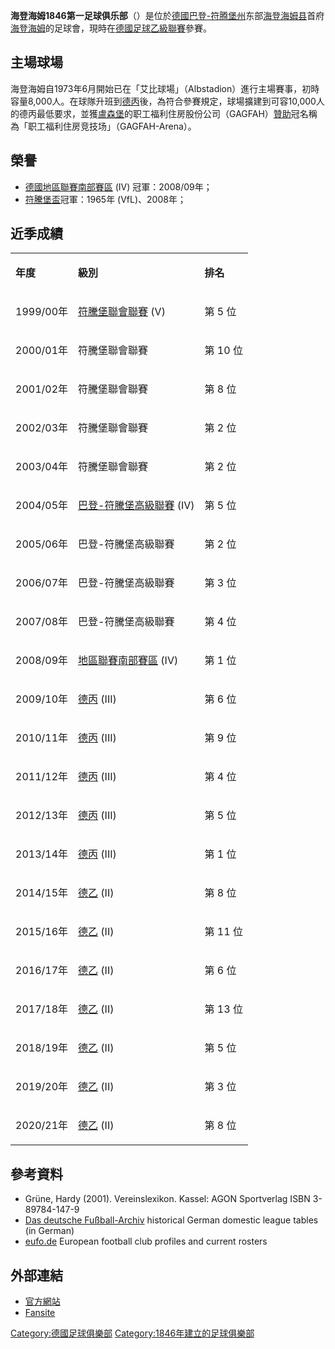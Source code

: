 {{noteTA
|G1=足球
|T=zh-hans:海登海姆; zh-hk:海登咸 ;zh-tw:海登海姆;
|1=zh-hans:海登海姆; zh-hk:海登咸 ;zh-tw:海登海姆;
}}
{{Football club infobox
| clubname      = 海登咸<br />''Heidenheim''
| image         = [[File:1._FC_Heidenheim_1846.svg|150 px]]
| fullname      = 海登海姆1846第一足球俱乐<br />部注册协会<br />1. Fussballclub Heidenheim<br /> 1846 e.V.
| nickname      = 
| founded       = 1846年8月14日
| ground        = 职工福利住房竞技场
| city          = [[海登海姆|海登海姆]]
| capacity      = 10,000
| chairman      = 克劳斯·迈耶
| manager       = [[Frank_Schmidt_(footballer)|弗兰克·施密特]]
| league        = [[德國足球乙級聯賽|德國足球乙級聯賽]]
| season        = [[2021年至2022年德國足球乙級聯賽|2021–22]]
| position      = 德乙，第 6 位
| pattern_la1=_nike 2012 on white|pattern_b1=_fcheidenheim1213h|pattern_ra1=_nike 2012 on white
| leftarm1=155A9B|body1=FFFFFF|rightarm1=155A9B|shorts1=155A9B|socks1=155A9B
| pattern_la2=|pattern_b2=_fcheidenheim1213a|pattern_ra2=
| leftarm2=FFFFFF|body2=E20000|rightarm2=FFFFFF|shorts2=E20000|socks2=E20000
}}

'''海登海姆1846第一足球俱乐部'''（{{lang-de|'''1. FC Heidenheim 1846'''}}）是位於[[德國|德國]][[巴登-符腾堡州|巴登-符腾堡州]]东部[[海登海姆县|海登海姆县]]首府[[海登海姆|海登海姆]]的足球會，現時在[[德國足球乙級聯賽|德國足球乙級聯賽]]參賽。
<!--
== 歷史 ==
The current day club was formed in [[2007|2007]] through the separation of the football section from parent association ''Heidenheimer Sportbund'', a larger sports club that has 5,800 members in 27 departments. The independence of the football side allows it to operate under the stricter economic standards set for professional clubs which are members of the [[German_Football_Association|German Football Association]] (Deutscher Fußball-Bund or German Football Association).

''Heidenheimer SB'' itself was founded through the [[1972|1972]] merger of ''TSB Heidenheim'' and ''VfL Heidenheim''. The club's origins go back to the August 14, 1846 establishment of the gymnastics club ''Turngemeinde Heidenheim'', which folded in [[1852|1852]], but was re-constituted under the same name in [[1861|1861]]. The club was re-named ''Turnverein Heidenheim'' in [[1872|1872]].

A football department was created within the association on July 8, 1911 and became an independent side known as ''VfR 1911 Heidenheim'' on August 21, 1922. The swimming club ''Schwimmverein 04 Heidenheim'' joined ''VfR'' in [[1936|1936]] to form ''VfL Heidenheim 04''. In [[1949|1949]], following [[World_War_II|World War II]], these two clubs went their separate ways, the swimmers under their original name, and the footballers as ''VfL Heidenheim 1911''.

In the meantime, parent club ''TV 1846 Heidenheim'' was joined on July 13, 1935 by ''SpVgg Heidenheim'' and then on April 3, 1937 merged with ''1. Sportverein 1900 Heidenheim'' - which was known as ''Athletenklub Hellenstein'' until [[1920|1920]] - to become ''TSV 1846 Heidenheim''. After the war ''TSV'' was united with ''Turnerbund Heidenheim 1902'' whose history was as a worker's club. ''TB'' was established on December 21, 1902 and was re-named ''Turnerbund Heidenheim'' on August 6, 1904. This club merged with ''Arbeiterturnverein 1904 Heidenheim'' on March 8, 1919. Like other worker's clubs, ''TB'' was considered as politically unreliable by the [[Nazi|Nazi]] regime and was dissolved in [[1933|1933]]. It was re-established after the war and on February 3, 1946 joined ''TSV 1846 Heidenheim'' to form ''TSB 1846 Heidenheim''.

The May 27, 1972 merger of ''TSB'' and ''VfL'' brought all these threads together, returning the footballers to the fold of the original gymnastics club. ''Heidenheimer SB'' and predecessor ''VfL Heidenheim'' played in the [[Amateurliga_Württemberg|Amateurliga Württemberg]] (III) from [[1963|1963]]-[[1975|75]] and again from [[1976|1976]]-[[1979|79]]. Regional cup wins led to the team's participation in the opening round of the [[DFB-Pokal|DFB-Pokal]] (German Cup) in [[1975|1975]], [[1978|1978]], and [[1980|1980]], before the side slipped into lower level competition.

The club has since recovered and in [[2004|2004]] advanced to the [[Oberliga_Baden-Württemberg|Oberliga Baden-Württemberg]]. A successful season finish in 2008 saw the club being promoted to the [[Regionalliga_Süd|Regionalliga Süd]]. Having simultaneously won the [[Württemberg_Cup|Württemberg Cup]], Heidenheim was allowed to participate in the first round of the [[DFB-Pokal|DFB-Pokal]] in the following season, where the team lost 0:3 to [[VfL_Wolfsburg|VfL Wolfsburg]]. In 2009, Heidenheim finished first in the Regionalliga Süd and got promoted to the [[3._Liga|3. Liga]].

FC Heidenheim welcomed Premiership team [[Birmingham_City|Birmingham City]] to their stadium for a friendly game in July 2007. The final score was 1-0 to the Blues courtesy of a well taken Mikael Forssell strike.
-->

== 主場球場 ==
海登海姆自1973年6月開始已在「艾比球場」（Albstadion）進行主場賽事，初時容量8,000人。在球隊升班到[[德丙|德丙]]後，為符合參賽規定，球場擴建到可容10,000人的德丙最低要求，並獲[[盧森堡|盧森堡]]的职工福利住房股份公司（GAGFAH）[[贊助|贊助]]冠名稱為「职工福利住房竞技场」（GAGFAH-Arena）。

== 榮譽 ==
* [[德国足球地区联赛|德國地區聯賽南部賽區]] (IV) 冠軍：2008/09年；
* [[Württemberg_Cup|符騰堡盃]]冠軍：1965年 (VfL)、2008年；

== 近季成績 ==
{| class="wikitable"
|- align="center" bgcolor="#dfdfdf"
| '''年度'''
| '''級別'''
| '''排名'''
|- align="center"
| 1999/00年
| align="left"| [[德國足球符騰堡聯會聯賽|符騰堡聯會聯賽]] (V)
| 第 {{0}}5 位
|- align="center"
| 2000/01年
| align="left"| 符騰堡聯會聯賽
| 第 10 位
|- align="center"
| 2001/02年
| align="left"| 符騰堡聯會聯賽
| 第 {{0}}8 位
|- align="center"
| 2002/03年
| align="left"| 符騰堡聯會聯賽
| 第 {{0}}2 位
|- align="center" bgcolor="#D0F0C0"
| 2003/04年
| align="left"| 符騰堡聯會聯賽
| 第 {{0}}2 位
|- align="center"
| 2004/05年
| align="left"| [[德國足球巴登-符騰堡高級聯賽|巴登-符騰堡高級聯賽]] (IV)
| 第 {{0}}5 位
|- align="center"
| 2005/06年
| align="left"| 巴登-符騰堡高級聯賽
| 第 {{0}}2 位
|- align="center"
| 2006/07年
| align="left"| 巴登-符騰堡高級聯賽
| 第 {{0}}3 位
|- align="center" bgcolor="#D0F0C0"
| 2007/08年
| align="left"| 巴登-符騰堡高級聯賽
| 第 {{0}}4 位
|- align="center" bgcolor="gold"
| 2008/09年
| align="left"| [[德国足球地区联赛|地區聯賽南部賽區]] (IV)
| 第 {{0}}1 位
|- align="center"
| 2009/10年
| align="left"| [[德丙|德丙]] (III)
| 第 {{0}}6 位
|- align="center"
| 2010/11年
| align="left"| [[德丙|德丙]] (III)
| 第 {{0}}9 位
|-
|2011/12年
|[[德丙|德丙]] (III)
|第 {{0}}4 位
|-
|2012/13年
|[[德丙|德丙]] (III)
|第 {{0}}5 位
|- bgcolor="gold"
|2013/14年
|[[德丙|德丙]] (III)
|第 {{0}}1 位
|-
|2014/15年
|[[德國足球乙級聯賽|德乙]] (II)
|第 {{0}}8 位
|-
|2015/16年
|[[德國足球乙級聯賽|德乙]] (II)
|第  11 位
|-
|2016/17年
|[[德國足球乙級聯賽|德乙]] (II)
|第 {{0}}6 位
|-
|2017/18年
|[[德國足球乙級聯賽|德乙]] (II)
|第 13 位
|-
|2018/19年
|[[德國足球乙級聯賽|德乙]] (II)
|第 {{0}}5 位
|-
|2019/20年
|[[德國足球乙級聯賽|德乙]] (II)
|第 {{0}}3 位
|-
|2020/21年
|[[德國足球乙級聯賽|德乙]] (II)
|第 {{0}}8 位
|}

== 參考資料 ==
*Grüne, Hardy (2001). Vereinslexikon. Kassel: AGON Sportverlag ISBN 3-89784-147-9
*[http://www.f-archiv.de/ Das deutsche Fußball-Archiv] {{Wayback|url=http://www.f-archiv.de/ |date=20180222131522 }} historical German domestic league tables (in German)
*[http://eufo.de/football/ger/heidr_sb.htm eufo.de] {{Wayback|url=http://eufo.de/football/ger/heidr_sb.htm |date=20100818213734 }} European football club profiles and current rosters

== 外部連結 ==
*[http://www.fc-heidenheim.de 官方網站] {{Wayback|url=http://www.fc-heidenheim.de/ |date=20110216140708 }}
*[https://web.archive.org/web/20100916044914/http://www.fch-fankurve.de/ Fansite]

{{德乙}}
{{DEFAULTSORT:Heidenheim, Sb}}
[[Category:德國足球俱樂部|Category:德國足球俱樂部]]
[[Category:1846年建立的足球俱樂部|Category:1846年建立的足球俱樂部]]
